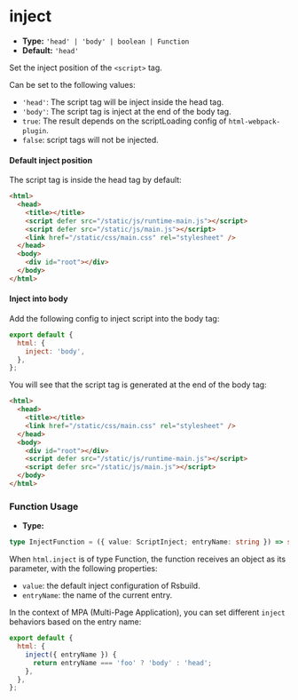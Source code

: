 # inject

- **Type:** `'head' | 'body' | boolean | Function`
- **Default:** `'head'`

Set the inject position of the `<script>` tag.

Can be set to the following values:

- `'head'`: The script tag will be inject inside the head tag.
- `'body'`: The script tag is inject at the end of the body tag.
- `true`: The result depends on the scriptLoading config of `html-webpack-plugin`.
- `false`: script tags will not be injected.

#### Default inject position

The script tag is inside the head tag by default:

```html
<html>
  <head>
    <title></title>
    <script defer src="/static/js/runtime-main.js"></script>
    <script defer src="/static/js/main.js"></script>
    <link href="/static/css/main.css" rel="stylesheet" />
  </head>
  <body>
    <div id="root"></div>
  </body>
</html>
```

#### Inject into body

Add the following config to inject script into the body tag:

```js
export default {
  html: {
    inject: 'body',
  },
};
```

You will see that the script tag is generated at the end of the body tag:

```html
<html>
  <head>
    <title></title>
    <link href="/static/css/main.css" rel="stylesheet" />
  </head>
  <body>
    <div id="root"></div>
    <script defer src="/static/js/runtime-main.js"></script>
    <script defer src="/static/js/main.js"></script>
  </body>
</html>
```

### Function Usage

- **Type:**

```ts
type InjectFunction = ({ value: ScriptInject; entryName: string }) => string | void;
```

When `html.inject` is of type Function, the function receives an object as its parameter, with the following properties:

- `value`: the default inject configuration of Rsbuild.
- `entryName`: the name of the current entry.

In the context of MPA (Multi-Page Application), you can set different `inject` behaviors based on the entry name:

```js
export default {
  html: {
    inject({ entryName }) {
      return entryName === 'foo' ? 'body' : 'head';
    },
  },
};
```
